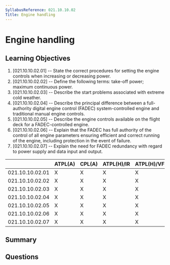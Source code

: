 ```yaml
---
SyllabusReference: 021.10.10.02
Title: Engine handling
---
```


# Engine handling

## Learning Objectives

1. [021.10.10.02.01] -- State the correct procedures for setting the engine
   controls when increasing or decreasing power.
2. [021.10.10.02.02] -- Define the following terms: take-off power; maximum
   continuous power.
3. [021.10.10.02.03] -- Describe the start problems associated with extreme cold
   weather.
4. [021.10.10.02.04] -- Describe the principal difference between a
   full-authority digital engine control (FADEC) system-controlled engine and
   traditional manual engine controls.
5. [021.10.10.02.05] -- Describe the engine controls available on the flight
   deck for a FADEC-controlled engine.
6. [021.10.10.02.06] -- Explain that the FADEC has full authority of the control
   of all engine parameters ensuring efficient and correct running of the
   engine, including protection in the event of failure.
7. [021.10.10.02.07] -- Explain the need for FADEC redundancy with regard to
   power supply and data input and output.

|                 | ATPL(A) | CPL(A) | ATPL(H)/IR | ATPL(H)/VFR | CPL(H) | IR  | CBIR(A) |
| --------------- | ------- | ------ | ---------- | ----------- | ------ | --- | ------- |
| 021.10.10.02.01 | X       | X      | X          | X           | X      |     |         |
| 021.10.10.02.02 | X       | X      | X          | X           | X      |     |         |
| 021.10.10.02.03 | X       | X      | X          | X           | X      |     |         |
| 021.10.10.02.04 | X       | X      | X          | X           | X      |     |         |
| 021.10.10.02.05 | X       | X      | X          | X           | X      |     |         |
| 021.10.10.02.06 | X       | X      | X          | X           | X      |     |         |
| 021.10.10.02.07 | X       | X      | X          | X           | X      |     |         |

## Summary

## Questions
